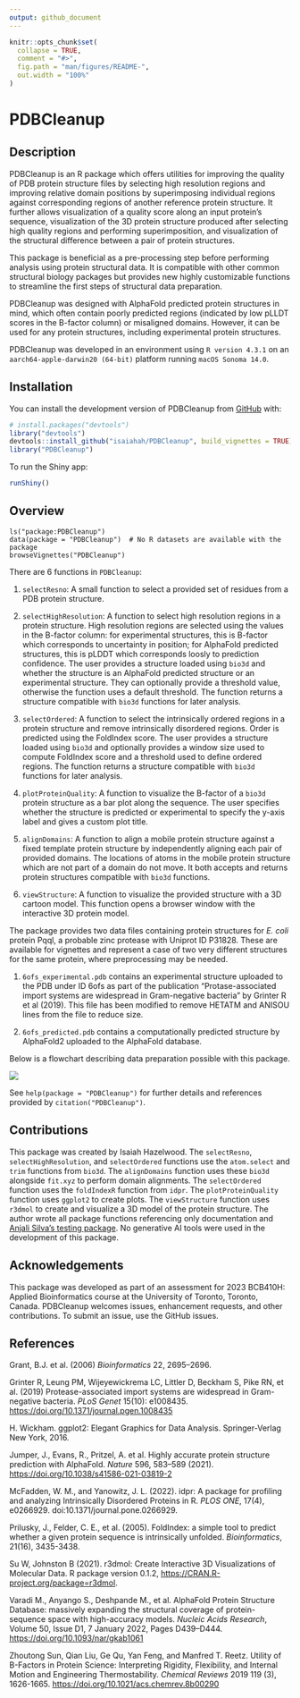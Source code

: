```yaml
---
output: github_document
---
```


```r
knitr::opts_chunk$set(
  collapse = TRUE,
  comment = "#>",
  fig.path = "man/figures/README-",
  out.width = "100%"
)
```

# PDBCleanup

## Description

PDBCleanup is an R package which offers utilities for improving the quality of PDB protein structure files by selecting high resolution regions and improving relative domain positions by superimposing individual regions against corresponding regions of another reference protein structure. It further allows visualization of a quality score along an input protein's sequence, visualization of the 3D protein structure produced after selecting high quality regions and performing superimposition, and visualization of the structural difference between a pair of protein structures.

This package is beneficial as a pre-processing step before performing analysis using protein structural data. It is compatible with other common structural biology packages but provides new highly customizable functions to streamline the first steps of structural data preparation.

PDBCleanup was designed with AlphaFold predicted protein structures in mind, which often contain poorly predicted regions (indicated by low pLLDT scores in the B-factor column) or misaligned domains. However, it can be used for any protein structures, including experimental protein structures.

PDBCleanup was developed in an environment using `R version 4.3.1` on an `aarch64-apple-darwin20 (64-bit)` platform running `macOS Sonoma 14.0`.

## Installation

You can install the development version of PDBCleanup from [GitHub](https://github.com/) with:

``` r
# install.packages("devtools")
library("devtools")
devtools::install_github("isaiahah/PDBCleanup", build_vignettes = TRUE)
library("PDBCleanup")
```

To run the Shiny app:
``` r
runShiny()
```

## Overview

```         
ls("package:PDBCleanup")
data(package = "PDBCleanup")  # No R datasets are available with the package
browseVignettes("PDBCleanup")
```

There are 6 functions in `PDBCleanup`:

1. `selectResno`: A small function to select a provided set of residues from a PDB protein structure.

2. `selectHighResolution`: A function to select high resolution regions in a protein structure. High resolution regions are selected using the values in the B-factor column: for experimental structures, this is B-factor which corresponds to uncertainty in position; for AlphaFold predicted structures, this is pLDDT which corresponds loosly to prediction confidence. The user provides a structure loaded using `bio3d` and whether the structure is an AlphaFold predicted structure or an experimental structure. They can optionally provide a threshold value, otherwise the function uses a default threshold. The function returns a structure compatible with `bio3d` functions for later analysis.

3. `selectOrdered`: A function to select the intrinsically ordered regions in a protein structure and remove intrinsically disordered regions. Order is predicted using the FoldIndex score. The user provides a structure loaded using `bio3d` and optionally provides a window size used to compute FoldIndex score and a threshold used to define ordered regions. The function returns a structure compatible with `bio3d` functions for later analysis.

4.  `plotProteinQuality`: A function to visualize the B-factor of a `bio3d` protein structure as a bar plot along the sequence. The user specifies whether the structure is predicted or experimental to specify the y-axis label and gives a custom plot title.

5.  `alignDomains`: A function to align a mobile protein structure against a fixed template protein structure by independently aligning each pair of provided domains. The locations of atoms in the mobile protein structure which are not part of a domain do not move. It both accepts and returns protein structures compatible with `bio3d` functions.

6.  `viewStructure`: A function to visualize the provided structure with a 3D cartoon model. This function opens a browser window with the interactive 3D protein model.

The package provides two data files containing protein structures for _E. coli_ protein Pqql, a probable zinc protease with Uniprot ID P31828. These are available for vignettes and represent a case of two very different structures for the same protein, where preprocessing may be needed.

1. `6ofs_experimental.pdb` contains an experimental structure uploaded to the PDB under ID 6ofs as part of the publication "Protase-associated import systems are widespread in Gram-negative bacteria" by Grinter R et al (2019). This file has been modified to remove HETATM and ANISOU lines from the file to reduce size.

2. `6ofs_predicted.pdb` contains a computationally predicted structure by AlphaFold2 uploaded to the AlphaFold database.

Below is a flowchart describing data preparation possible with this package.

![](./inst/extdata/USAGES.png)

See `help(package = "PDBCleanup")` for further details and references provided by `citation("PDBCleanup")`.

## Contributions

This package was created by Isaiah Hazelwood. The `selectResno`, `selectHighResolution`, and `selectOrdered` functions use the `atom.select` and `trim` functions from `bio3d`. The `alignDomains` function uses these `bio3d` alongside `fit.xyz` to perform domain alignments. The `selectOrdered` function uses the `foldIndexR` function from `idpr`. The `plotProteinQuality` function uses `ggplot2` to create plots. The `viewStructure` function uses `r3dmol` to create and visualize a 3D model of the protein structure. The author wrote all package functions referencing only documentation and [Anjali Silva's testing package](https://github.com/anjalisilva/TestingPackage/tree/master). No generative AI tools were used in the development of this package.


## Acknowledgements

This package was developed as part of an assessment for 2023 BCB410H: Applied Bioinformatics course at the University of Toronto, Toronto, Canada. PDBCleanup welcomes issues, enhancement requests, and other contributions. To submit an issue, use the GitHub issues.

## References

Grant, B.J. et al. (2006) _Bioinformatics_ 22, 2695--2696.

Grinter R, Leung PM, Wijeyewickrema LC, Littler D, Beckham S, Pike RN, et al. (2019) Protease-associated import systems are widespread in Gram-negative bacteria. _PLoS Genet_ 15(10): e1008435. <https://doi.org/10.1371/journal.pgen.1008435>

H. Wickham. ggplot2: Elegant Graphics for Data Analysis. Springer-Verlag New York, 2016.

Jumper, J., Evans, R., Pritzel, A. et al. Highly accurate protein structure prediction with AlphaFold. _Nature_ 596, 583--589 (2021). <https://doi.org/10.1038/s41586-021-03819-2>

McFadden, W. M., and Yanowitz, J. L. (2022). idpr: A package for profiling and analyzing Intrinsically Disordered Proteins in R. _PLOS ONE_, 17(4), e0266929. doi:10.1371/journal.pone.0266929.

Prilusky, J., Felder, C. E., et al. (2005). FoldIndex: a simple tool to predict whether a given protein sequence is intrinsically unfolded. _Bioinformatics_, 21(16), 3435-3438.

Su W, Johnston B (2021). r3dmol: Create Interactive 3D Visualizations of Molecular Data. R package version 0.1.2, <https://CRAN.R-project.org/package=r3dmol>.

Varadi M., Anyango S., Deshpande M., et al. AlphaFold Protein Structure Database: massively expanding the structural coverage of protein-sequence space with high-accuracy models. _Nucleic Acids Research_, Volume 50, Issue D1, 7 January 2022, Pages D439–D444. <https://doi.org/10.1093/nar/gkab1061>

Zhoutong Sun, Qian Liu, Ge Qu, Yan Feng, and Manfred T. Reetz. Utility of B-Factors in Protein Science: Interpreting Rigidity, Flexibility, and Internal Motion and Engineering Thermostability. _Chemical Reviews_ 2019 119 (3), 1626-1665. <https://doi.org/10.1021/acs.chemrev.8b00290>
